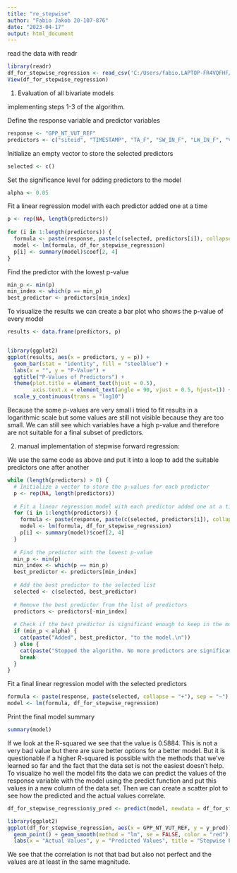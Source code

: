```yaml
---
title: "re_stepwise"
author: "Fabio Jakob 20-107-876"
date: "2023-04-17"
output: html_document
---
```

read the data with readr
```r
library(readr)
df_for_stepwise_regression <- read_csv('C:/Users/fabio.LAPTOP-FR4VQFHF/Documents/agds_report_fabiojakob/Data/df_for_stepwise_regression.csv')
View(df_for_stepwise_regression)
```
1. Evaluation of all bivariate models

implementing steps 1-3 of the algorithm.

Define the response variable and predictor variables
```r
response <- "GPP_NT_VUT_REF"
predictors <- c("siteid", "TIMESTAMP", "TA_F", "SW_IN_F", "LW_IN_F", "VPD_F", "PA_F", "P_F", "WS_F", "TA_F_MDS", "SW_IN_F_MDS", "LW_IN_F_MDS", "VPD_F_MDS", "CO2_F_MDS", "PPFD_IN", "USTAR")
```

Initialize an empty vector to store the selected predictors
```r
selected <- c()
```


Set the significance level for adding predictors to the model
```r
alpha <- 0.05
```

Fit a linear regression model with each predictor added one at a time
```r
p <- rep(NA, length(predictors))
  
for (i in 1:length(predictors)) {
  formula <- paste(response, paste(c(selected, predictors[i]), collapse = "+"), sep = "~")
  model <- lm(formula, df_for_stepwise_regression)
  p[i] <- summary(model)$coef[2, 4]
}
```

Find the predictor with the lowest p-value
```r

min_p <- min(p)
min_index <- which(p == min_p)
best_predictor <- predictors[min_index]
```


To visualize the results we can create a bar plot who shows the p-value of every model
```r

results <- data.frame(predictors, p)


library(ggplot2)
ggplot(results, aes(x = predictors, y = p)) + 
  geom_bar(stat = "identity", fill = "steelblue") +
  labs(x = "", y = "P-Value") +
  ggtitle("P-Values of Predictors") +
  theme(plot.title = element_text(hjust = 0.5),
        axis.text.x = element_text(angle = 90, vjust = 0.5, hjust=1)) +
  scale_y_continuous(trans = "log10")
```
Because the some p-values are very small i tried to fit results in a logarithmic scale but some values are still not visible because they are too small. We can still see which variables have a high p-value and therefore are not suitable for a final subset of predictors.

2. manual implementation of stepwise forward regression:

We use the same code as above and put it into a loop to add the suitable predictors one after another
```r
while (length(predictors) > 0) {
  # Initialize a vector to store the p-values for each predictor
  p <- rep(NA, length(predictors))
  
  # Fit a linear regression model with each predictor added one at a time
  for (i in 1:length(predictors)) {
    formula <- paste(response, paste(c(selected, predictors[i]), collapse = "+"), sep = "~")
    model <- lm(formula, df_for_stepwise_regression)
    p[i] <- summary(model)$coef[2, 4]
  }
  
  # Find the predictor with the lowest p-value
  min_p <- min(p)
  min_index <- which(p == min_p)
  best_predictor <- predictors[min_index]
  
  # Add the best predictor to the selected list
  selected <- c(selected, best_predictor)
  
  # Remove the best predictor from the list of predictors
  predictors <- predictors[-min_index]
  
  # Check if the best predictor is significant enough to keep in the model
  if (min_p < alpha) {
    cat(paste("Added", best_predictor, "to the model.\n"))
  } else {
    cat(paste("Stopped the algorithm. No more predictors are significant.\n"))
    break
  }
}
```

Fit a final linear regression model with the selected predictors
```r
formula <- paste(response, paste(selected, collapse = "+"), sep = "~")
model <- lm(formula, df_for_stepwise_regression)
```

Print the final model summary
```r
summary(model)
```

If we look at the R-squared we see that the value is 0.5884. This is not a very bad value but there are
sure better options for a better model. But it is questionable if a higher R-squared is possible with the 
methods that we've learned so far and the fact that the data set is not the easiest doesn't help.
To visualize ho well the model fits the data we can predict the values of the response variable with the model using the predict function and put this values in a new column of the data set. Then we can create a scatter plot to see how the predicted and the actual values correlate.
```r
df_for_stepwise_regression$y_pred <- predict(model, newdata = df_for_stepwise_regression)

library(ggplot2)
ggplot(df_for_stepwise_regression, aes(x = GPP_NT_VUT_REF, y = y_pred)) +
  geom_point() + geom_smooth(method = "lm", se = FALSE, color = "red") +
  labs(x = "Actual Values", y = "Predicted Values", title = "Stepwise Forward Regression Results")
```
We see that the correlation is not that bad but also not perfect and the values are at least ïn the same magnitude.
















